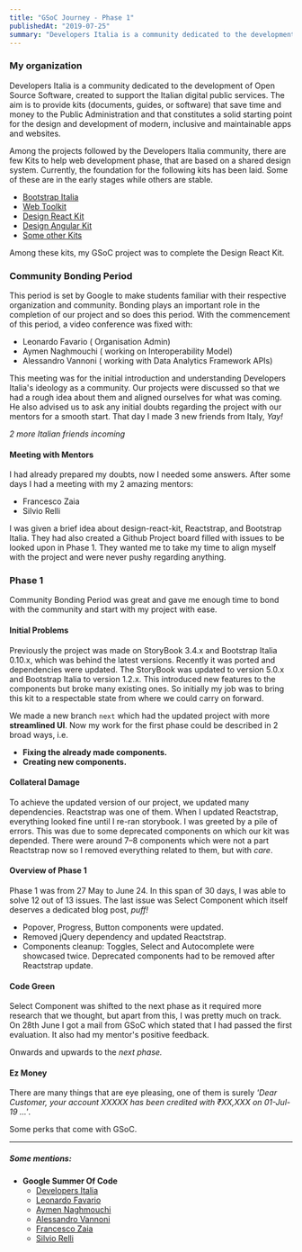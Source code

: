 ```yaml
---
title: "GSoC Journey - Phase 1"
publishedAt: "2019-07-25"
summary: "Developers Italia is a community dedicated to the development of Open Source Software, created to support the Italian digital public services."
---
```


### My organization

Developers Italia is a community dedicated to the development of Open Source Software, created to support the Italian digital public services. The aim is to provide kits (documents, guides, or software) that save time and money to the Public Administration and that constitutes a solid starting point for the design and development of modern, inclusive and maintainable apps and websites.

Among the projects followed by the Developers Italia community, there are few Kits to help web development phase, that are based on a shared design system. Currently, the foundation for the following kits has been laid. Some of these are in the early stages while others are stable.

- [Bootstrap Italia](https://italia.github.io/bootstrap-italia/)
- [Web Toolkit](https://italia.github.io/design-web-toolkit/)
- [Design React Kit](https://design-react-kit.netlify.com)
- [Design Angular Kit](https://italia.github.io/design-angular-kit/#/info/welcome)
- [Some other Kits](https://designers.italia.it/kit/)

Among these kits, my GSoC project was to complete the Design React Kit.

### Community Bonding Period

This period is set by Google to make students familiar with their respective organization and community. Bonding plays an important role in the completion of our project and so does this period. With the commencement of this period, a video conference was fixed with:

- Leonardo Favario ( Organisation Admin)
- Aymen Naghmouchi ( working on Interoperability Model)
- Alessandro Vannoni ( working with Data Analytics Framework APIs)

This meeting was for the initial introduction and understanding Developers Italia's ideology as a community. Our projects were discussed so that we had a rough idea about them and aligned ourselves for what was coming. He also advised us to ask any initial doubts regarding the project with our mentors for a smooth start. That day I made 3 new friends from Italy, _Yay!_

_2 more Italian friends incoming_

#### Meeting with Mentors

I had already prepared my doubts, now I needed some answers. After some days I had a meeting with my 2 amazing mentors:

- Francesco Zaia
- Silvio Relli

I was given a brief idea about design-react-kit, Reactstrap, and Bootstrap Italia. They had also created a Github Project board filled with issues to be looked upon in Phase 1. They wanted me to take my time to align myself with the project and were never pushy regarding anything.

### Phase 1

Community Bonding Period was great and gave me enough time to bond with the community and start with my project with ease.

#### Initial Problems

Previously the project was made on StoryBook 3.4.x and Bootstrap Italia 0.10.x, which was behind the latest versions. Recently it was ported and dependencies were updated. The StoryBook was updated to version 5.0.x and Bootstrap Italia to version 1.2.x. This introduced new features to the components but broke many existing ones. So initially my job was to bring this kit to a respectable state from where we could carry on forward.

We made a new branch `next` which had the updated project with more **streamlined UI**. Now my work for the first phase could be described in 2 broad ways, i.e.

- **Fixing the already made components.**
- **Creating new components.**

#### Collateral Damage

To achieve the updated version of our project, we updated many dependencies. Reactstrap was one of them. When I updated Reactstrap, everything looked fine until I re-ran storybook. I was greeted by a pile of errors. This was due to some deprecated components on which our kit was depended. There were around 7–8 components which were not a part Reactstrap now so I removed everything related to them, but with _care_.

#### Overview of Phase 1

Phase 1 was from 27 May to June 24. In this span of 30 days, I was able to solve 12 out of 13 issues. The last issue was Select Component which itself deserves a dedicated blog post, _puff!_

- Popover, Progress, Button components were updated.
- Removed jQuery dependency and updated Reactstrap.
- Components cleanup: Toggles, Select and Autocomplete were showcased twice. Deprecated components had to be removed after Reactstrap update.

#### Code Green

Select Component was shifted to the next phase as it required more research that we thought, but apart from this, I was pretty much on track. On 28th June I got a mail from GSoC which stated that I had passed the first evaluation. It also had my mentor's positive feedback.

Onwards and upwards to the _next phase._

#### Ez Money

There are many things that are eye pleasing, one of them is surely _'Dear Customer, your account XXXXX has been credited with ₹XX,XXX on 01-Jul-19 ...'_.

Some perks that come with GSoC.

---

##### Some mentions:

- **Google Summer Of Code**
  - [Developers Italia](https://developers.italia.it/)
  - [Leonardo Favario](https://teamdigitale.governo.it/en/people/leonardo-favario.html)
  - [Aymen Naghmouchi](https://aymen.xyz/)
  - [Alessandro Vannoni](https://alevanno.github.io/)
  - [Francesco Zaia](https://teamdigitale.governo.it/en/people/francesco-zaia.htm)
  - [Silvio Relli](https://www.relli.it/)
